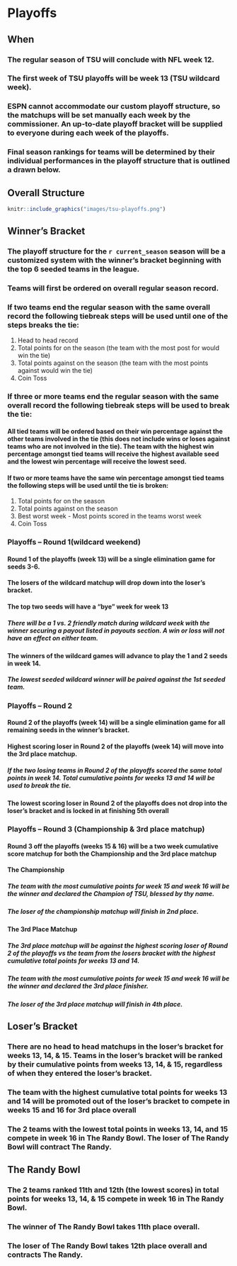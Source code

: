 # Playoffs

## When

### The regular season of TSU will conclude with NFL week 12.

### The first week of TSU playoffs will be week 13 (TSU wildcard week).

### ESPN cannot accommodate our custom playoff structure, so the matchups will be set manually each week by the commissioner.  An up-to-date playoff bracket will be supplied to everyone during each week of the playoffs.

### Final season rankings for teams will be determined by their individual performances in the playoff structure that is outlined a drawn below.

## Overall Structure
```r
knitr::include_graphics("images/tsu-playoffs.png")
```

## Winner's Bracket

### The playoff structure for the `r current_season` season will be a customized system with the winner’s bracket beginning with the top 6 seeded teams in the league. 

### Teams will first be ordered on overall regular season record.

### If two teams end the regular season with the same overall record the following tiebreak steps will be used until one of the steps breaks the tie:
1. Head to head record
1. Total points for on the season (the team with the most post for would win the tie)
1. Total points against on the season (the team with the most points against would win the tie)
1. Coin Toss

### If three or more teams end the regular season with the same overall record the following tiebreak steps will be used to break the tie:
#### All tied teams will be ordered based on their win percentage against the other teams involved in the tie (this does not include wins or loses against teams who are not involved in the tie).  The team with the highest win percentage amongst tied teams will receive the highest available seed and the lowest win percentage will receive the lowest seed.
#### If two or more teams have the same win percentage amongst tied teams the following steps will be used until the tie is broken:
1. Total points for on the season	
1. Total points against on the season
1. Best worst week - Most points scored in the teams worst week
1. Coin Toss

### Playoffs – Round 1(wildcard weekend)
#### Round 1 of the playoffs (week 13) will be a single elimination game for seeds 3-6.

#### The losers of the wildcard matchup will drop down into the loser’s bracket.

#### The top two seeds will have a “bye” week for week 13
##### There will be a 1 vs. 2 friendly match during wildcard week with the winner securing a payout listed in payouts section. A win or loss will not have an effect on either team.

#### The winners of the wildcard games will advance to play the 1 and 2 seeds in week 14.
##### The lowest seeded wildcard winner will be paired against the 1st seeded team.

### Playoffs – Round 2
#### Round 2 of the playoffs (week 14) will be a single elimination game for all remaining seeds in the winner’s bracket. 

#### Highest scoring loser in Round 2 of the playoffs (week 14) will move into the 3rd place matchup.
##### If the two losing teams in Round 2 of the playoffs scored the same total points in week 14. Total cumulative points for weeks 13 and 14 will be used to break the tie.

#### The lowest scoring loser in Round 2 of the playoffs does not drop into the loser's bracket and is locked in at finishing 5th overall


### Playoffs – Round 3 (Championship & 3rd place matchup)
#### Round 3 off the playoffs (weeks 15 & 16) will be a two week cumulative score matchup for both the Championship and the 3rd place matchup

#### The Championship
##### The team with the most cumulative points for week 15 and week 16 will be the winner and declared the Champion of TSU, blessed by thy name.
##### The loser of the championship matchup will finish in 2nd place.

#### The 3rd Place Matchup
##### The 3rd place matchup will be against the highest scoring loser of Round 2 of the playoffs vs the team from the losers bracket with the highest cumulative total points for weeks 13 and 14.
##### The team with the most cumulative points for week 15 and week 16 will be the winner and declared the 3rd place finisher.
##### The loser of the 3rd place matchup will finish in 4th place.




## Loser's Bracket
### There are no head to head matchups in the loser’s bracket for weeks 13, 14, & 15. Teams in the loser’s bracket will be ranked by their cumulative points from weeks 13, 14, & 15, regardless of when they entered the loser’s bracket.


### The team with the highest cumulative total points for weeks 13 and 14 will be promoted out of the loser's bracket to compete in weeks 15 and 16 for 3rd place overall 

### The 2 teams with the lowest total points in weeks 13, 14, and 15 compete in week 16 in The Randy Bowl. The loser of The Randy Bowl will contract The Randy.

## The Randy Bowl
### The 2 teams ranked 11th and 12th (the lowest scores) in total points for weeks 13, 14, & 15 compete in week 16 in The Randy Bowl.
### The winner of The Randy Bowl takes 11th place overall.
### The loser of The Randy Bowl takes 12th place overall and contracts The Randy.

